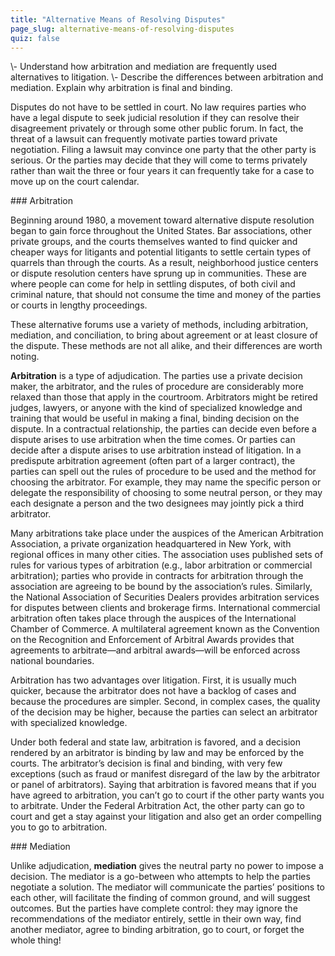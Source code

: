 ```yaml
---
title: "Alternative Means of Resolving Disputes"
page_slug: alternative-means-of-resolving-disputes
quiz: false
---
```

<div className="content-chunk" data-subsection-id = "learning-objectives-52pt">
<Info title="LEARNING OBJECTIVES">\- Understand how arbitration and mediation are frequently used alternatives to litigation.  
\- Describe the differences between arbitration and mediation. Explain why arbitration is final and binding.</Info>

Disputes do not have to be settled in court. No law requires parties who have a legal dispute to seek judicial resolution if they can resolve their disagreement privately or through some other public forum. In fact, the threat of a lawsuit can frequently motivate parties toward private negotiation. Filing a lawsuit may convince one party that the other party is serious. Or the parties may decide that they will come to terms privately rather than wait the three or four years it can frequently take for a case to move up on the court calendar.
</div>
<div className="content-chunk" data-subsection-id = "Arbitration-351t">
### Arbitration

  
Beginning around 1980, a movement toward alternative dispute resolution began to gain force throughout the United States. Bar associations, other private groups, and the courts themselves wanted to find quicker and cheaper ways for litigants and potential litigants to settle certain types of quarrels than through the courts. As a result, neighborhood justice centers or dispute resolution centers have sprung up in communities. These are where people can come for help in settling disputes, of both civil and criminal nature, that should not consume the time and money of the parties or courts in lengthy proceedings.

These alternative forums use a variety of methods, including arbitration, mediation, and conciliation, to bring about agreement or at least closure of the dispute. These methods are not all alike, and their differences are worth noting.

**Arbitration** is a type of adjudication. The parties use a private decision maker, the arbitrator, and the rules of procedure are considerably more relaxed than those that apply in the courtroom. Arbitrators might be retired judges, lawyers, or anyone with the kind of specialized knowledge and training that would be useful in making a final, binding decision on the dispute. In a contractual relationship, the parties can decide even before a dispute arises to use arbitration when the time comes. Or parties can decide after a dispute arises to use arbitration instead of litigation. In a predispute arbitration agreement (often part of a larger contract), the parties can spell out the rules of procedure to be used and the method for choosing the arbitrator. For example, they may name the specific person or delegate the responsibility of choosing to some neutral person, or they may each designate a person and the two designees may jointly pick a third arbitrator.

Many arbitrations take place under the auspices of the American Arbitration Association, a private organization headquartered in New York, with regional offices in many other cities. The association uses published sets of rules for various types of arbitration (e.g., labor arbitration or commercial arbitration); parties who provide in contracts for arbitration through the association are agreeing to be bound by the association’s rules. Similarly, the National Association of Securities Dealers provides arbitration services for disputes between clients and brokerage firms. International commercial arbitration often takes place through the auspices of the International Chamber of Commerce. A multilateral agreement known as the Convention on the Recognition and Enforcement of Arbitral Awards provides that agreements to arbitrate—and arbitral awards—will be enforced across national boundaries.

Arbitration has two advantages over litigation. First, it is usually much quicker, because the arbitrator does not have a backlog of cases and because the procedures are simpler. Second, in complex cases, the quality of the decision may be higher, because the parties can select an arbitrator with specialized knowledge.

Under both federal and state law, arbitration is favored, and a decision rendered by an arbitrator is binding by law and may be enforced by the courts. The arbitrator’s decision is final and binding, with very few exceptions (such as fraud or manifest disregard of the law by the arbitrator or panel of arbitrators). Saying that arbitration is favored means that if you have agreed to arbitration, you can’t go to court if the other party wants you to arbitrate. Under the Federal Arbitration Act, the other party can go to court and get a stay against your litigation and also get an order compelling you to go to arbitration.
</div>
<div className="content-chunk" data-subsection-id = "Mediation-350t">
### Mediation

  
Unlike adjudication, **mediation** gives the neutral party no power to impose a decision. The mediator is a go-between who attempts to help the parties negotiate a solution. The mediator will communicate the parties’ positions to each other, will facilitate the finding of common ground, and will suggest outcomes. But the parties have complete control: they may ignore the recommendations of the mediator entirely, settle in their own way, find another mediator, agree to binding arbitration, go to court, or forget the whole thing!
</div>
